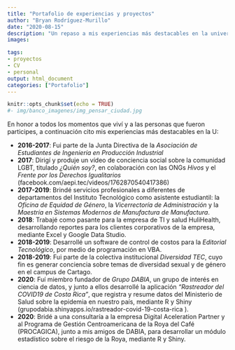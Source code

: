 ```yaml
---
title: "Portafolio de experiencias y proyectos"
author: "Bryan Rodríguez-Murillo"
date: "2020-08-15"
description: "Un repaso a mis experiencias más destacables en la universidad"
images:

tags:
- proyectos
- CV
- personal
output: html_document
categories: ["Portafolio"]
---
```


```r
knitr::opts_chunk$set(echo = TRUE)
#- img/banco_imagenes/img_pensar_ciudad.jpg
```

En honor a todos los momentos que viví y a las personas que fueron participes, a continuación cito mis experiencias más destacables en la U:

* **2016-2017**: Fui parte de la Junta Directiva de la *Asociación de Estudiantes de Ingeniería en Producción Industrial*
* **2017**: Dirigí y produje un vídeo de conciencia social sobre la comunidad LGBT, titulado *¿Quién soy?*, en colaboración con las ONGs *Hivos* y el *Frente por los Derechos Igualitarios* (facebook.com/aepi.tec/videos/1762870540417386)
* **2017-2019**: Brindé servicios profesionales a diferentes de departamentos del Instituto Tecnológico como asistente estudiantil: la *Oficina de Equidad de Género*, la *Vicerrectoría de Administración* y la *Maestría en Sistemas Modernos de Manufactura de Manufactura*.
* **2018**: Trabajé como pasante para la empresa de TI y salud HuliHealth, desarrollando reportes para los clientes corporativos de la empresa, mediante Excel y Google Data Studio.
* **2018-2019**: Desarrollé un software de control de costos para la *Editorial Tecnológico*, por medio de programación en VBA.
* **2018-2019**: Fui parte de la colectiva institucional *Diversidad TEC*, cuyo fin es generar conciencia sobre temas de diversidad sexual y de género en el campus de Cartago.
* **2020**: Fuí miembro fundador de *Grupo DABIA*, un grupo de interés en ciencia de datos, y junto a ellos desarrollé la aplicación *"Rastreador del COVID19 de Costa Rica"*, que registra y resume datos del Ministerio de Salud sobre la epidemia en nuestro país, mediante R y Shiny (grupodabia.shinyapps.io/rastreador-covid-19-costa-rica
).
* **2020**: Bridé a una consultaría a la empresa Digital Aceleration Partner y al Programa de Gestión Centroamericana de la Roya del Café (PROCAGICA), junto a mis amigos de DABIA, para desarrollar un módulo estadístico sobre el riesgo de la Roya, mediante R y Shiny.
